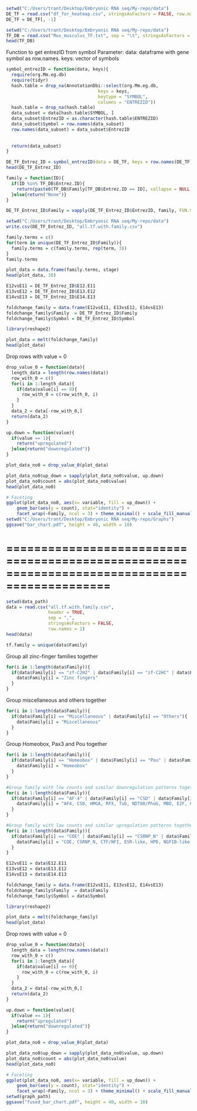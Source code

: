 ```r
setwd("C:/Users/trant/Desktop/Embryonic RNA seq/My-repo/data")
DE_TF = read.csv("df_for_heatmap.csv", stringsAsFactors = FALSE, row.names = 2)
DE_TF = DE_TF[, -1]
```


```r
setwd("C:/Users/trant/Desktop/Embryonic RNA seq/My-repo/data")
TF_DB = read.csv("Mus_musculus_TF.txt", sep = "\t", stringsAsFactors = FALSE)
head(TF_DB)
```
Function to get entrezID from symbol
Parameter:
  data: dataframe with gene symbol as row.names.
  keys: vector of symbols
```r
symbol_entrezID = function(data, keys){
  require(org.Mm.eg.db)
  require(tidyr)
  hash.table = drop_na(AnnotationDbi::select(org.Mm.eg.db,
                                   keys = keys,
                                   keytype = "SYMBOL",
                                   columns = "ENTREZID"))
  hash.table = drop_na(hash.table)
  data_subset = data[hash.table$SYMBOL, ]
  data_subset$EntrezID = as.character(hash.table$ENTREZID)
  data_subset$Symbol = row.names(data_subset)
  row.names(data_subset) = data_subset$EntrezID
  
  
  return(data_subset)
}
```

```r
DE_TF_Entrez_ID = symbol_entrezID(data = DE_TF, keys = row.names(DE_TF))
head(DE_TF_Entrez_ID)
```



```r
family = function(ID){
  if(ID %in% TF_DB$Entrez.ID){
    return(paste0(TF_DB$Family[TF_DB$Entrez.ID == ID], collapse = NULL))
  }else{return("None")}
}

```

```r
DE_TF_Entrez_ID$Family = vapply(DE_TF_Entrez_ID$EntrezID, family, FUN.VALUE = "character")
```

```r
setwd("C:/Users/trant/Desktop/Embryonic RNA seq/My-repo/data")
write.csv(DE_TF_Entrez_ID, "all.tf.with.family.csv")
```


```r
family.terms = c()
for(term in unique(DE_TF_Entrez_ID$Family)){
  family.terms = c(family.terms, rep(term, 3))
}
family.terms
```

```r
plot_data = data.frame(family.terms, stage)
head(plot_data, 30)
```
```r
E12vsE11 = DE_TF_Entrez_ID$E12.E11
E13vsE12 = DE_TF_Entrez_ID$E13.E12
E14vsE13 = DE_TF_Entrez_ID$E14.E13

```

```r
foldchange_family = data.frame(E12vsE11, E13vsE12, E14vsE13)
foldchange_family$Family  = DE_TF_Entrez_ID$Family
foldchange_family$Symbol = DE_TF_Entrez_ID$Symbol
```

```r
library(reshape2)
```

```r
plot_data = melt(foldchange_family)
head(plot_data)
```
Drop rows with value = 0
```r
drop_value_0 = function(data){
  length_data = length(row.names(data))
  row_with_0 = c()
  for(i in 1:length_data){
    if(data$value[i] == 0){
      row_with_0 = c(row_with_0, i)
    }
  }
  data_2 = data[-row_with_0,]
  return(data_2)
}
```

```r
up.down = function(value){
  if(value == 1){
    return("upregulated")
  }else{return("downregulated")}
}
```


```r
plot_data_no0 = drop_value_0(plot_data)

```

```r
plot_data_no0$up_down = sapply(plot_data_no0$value, up.down)
plot_data_no0$count = abs(plot_data_no0$value)
head(plot_data_no0)
```



```r
# Faceting
ggplot(plot_data_no0, aes(x= variable, fill = up_down)) + 
    geom_bar(aes(y = count), stat="identity") +    
    facet_wrap(~Family, ncol = 3) + theme_minimal() + scale_fill_manual(values = c("blue", "red"))
setwd("C:/Users/trant/Desktop/Embryonic RNA seq/My-repo/Graphs")
ggsave("bar_chart.pdf", height = 40, width = 10)
```

=============================================================================================
=============================================================================================
```r
setwd(data_path)
data = read.csv("all.tf.with.family.csv",
                header = TRUE,
                sep = ",",
                stringsAsFactors = FALSE,
                row.names = 1)
head(data)
```

```r
tf.family = unique(data$Family)
```


Group all zinc-finger families together

```r
for(i in 1:length(data$Family)){
  if(data$Family[i] == "zf-C2H2" | data$Family[i] == "zf-C2HC" | data$Family[i] == "zf-CCCH" | data$Family[i] == "zf-GATA"){
    data$Family[i] = "Zinc fingers"
  }
}
```

Group miscellaneous and others together
```r
for(i in 1:length(data$Family)){
  if(data$Family[i] == "Miscellaneous" | data$Family[i] == "Others"){
    data$Family[i] = "Miscellaneous"
  }
}
```
Group Homeobox, Pax3 and Pou together
```r
for(i in 1:length(data$Family)){
  if(data$Family[i] == "Homeobox" | data$Family[i] == "Pou" | data$Family[i] == "PAX"){
    data$Family[i] = "Homeobox"
  }
}

```

```r
#Group family with low counts and similar downregulation patterns together
for(i in 1:length(data$Family)){
  if(data$Family[i] == "AF-4" | data$Family[i] == "CSD" | data$Family[i] == "HMGA" | data$Family[i] == "RFX"| data$Family[i] == "Tub" | data$Family[i] == "NDT80/PhoG" | data$Family[i] == "MBD" | data$Family[i] == "E2F" | data$Family[i] == "CG1" | data$Family[i] == "CP2" | data$Family[i] == "DACH" | data$Family[i] == "MH1" | data$Family[i] == "TF_Otx" | data$Family[i] == "CG-1"){
    data$Family[i] = "AF4, CSD, HMGA, RFX, Tub, NDT80/PhoG, MBD, E2F, CG1"
  }
}

```


```r
#Group family with low counts and similar upregulation patterns together
for(i in 1:length(data$Family)){
  if(data$Family[i] == "COE" | data$Family[i] == "CSRNP_N" | data$Family[i] == "CTF/NFI" | data$Family[i] == "ESR-like"| data$Family[i] == "HPD" | data$Family[i] == "NGFIB-like" | data$Family[i] == "Runt" | data$Family[i] == "RHD" | data$Family[i] == "SRF" | data$Family[i] == "TEA"){
    data$Family[i] = "COE, CSRNP_N, CTF/NFI, ESR-like, HPD, NGFIB-like, Runt, RHD, SRF, TEA"
  }
}

```


```r
E12vsE11 = data$E12.E11
E13vsE12 = data$E13.E12
E14vsE13 = data$E14.E13

```

```r
foldchange_family = data.frame(E12vsE11, E13vsE12, E14vsE13)
foldchange_family$Family  = data$Family
foldchange_family$Symbol = data$Symbol
```

```r
library(reshape2)
```

```r
plot_data = melt(foldchange_family)
head(plot_data)
```

Drop rows with value = 0
```r
drop_value_0 = function(data){
  length_data = length(row.names(data))
  row_with_0 = c()
  for(i in 1:length_data){
    if(data$value[i] == 0){
      row_with_0 = c(row_with_0, i)
    }
  }
  data_2 = data[-row_with_0,]
  return(data_2)
}
```

```r
up.down = function(value){
  if(value == 1){
    return("upregulated")
  }else{return("downregulated")}
}
```

```r
plot_data_no0 = drop_value_0(plot_data)

```


```r
plot_data_no0$up_down = sapply(plot_data_no0$value, up.down)
plot_data_no0$count = abs(plot_data_no0$value)
head(plot_data_no0)
```

```r
# Faceting
ggplot(plot_data_no0, aes(x= variable, fill = up_down)) + 
    geom_bar(aes(y = count), stat="identity") +    
    facet_wrap(~Family, ncol = 3) + theme_minimal() + scale_fill_manual(values = c("blue", "red"))
setwd(graph_path)
ggsave("fused_bar_chart.pdf", height = 40, width = 10)
```